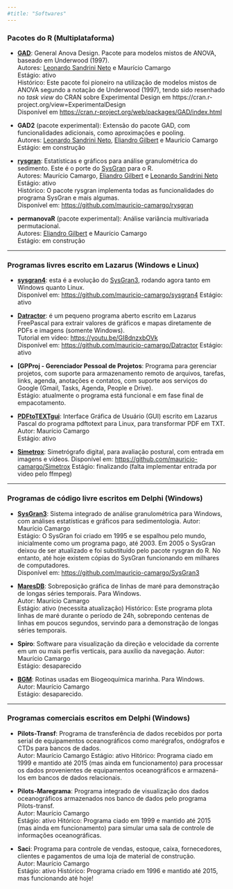 ```yaml
---
#title: "Softwares"
---
```


### Pacotes do R (Multiplataforma)
- [**GAD**](https://cran.r-project.org/package=GAD): General Anova Design. Pacote para modelos mistos de ANOVA, baseado em Underwood (1997).  
Autores: [Leonardo Sandrini Neto](http://lattes.cnpq.br/8490360283693098) e Maurício Camargo  
Estágio: ativo  
Histórico: Este pacote foi pioneiro na utilização de modelos mistos de ANOVA segundo a notação de Underwood (1997), tendo sido resenhado no *task view* do CRAN sobre Experimental Design em https://cran.r-project.org/view=ExperimentalDesign  
Disponível em <https://cran.r-project.org/web/packages/GAD/index.html>

- **GAD2** (pacote experimental): Extensão do pacote GAD, com funcionalidades adicionais, como aproximações e pooling.  
Autores: [Leonardo Sandrini Neto](http://lattes.cnpq.br/8490360283693098), [Eliandro Gilbert](http://lattes.cnpq.br/5433409191582743) e Maurício Camargo  
Estágio: em construção

- [**rysgran**](https://github.com/mauricio-camargo/rysgran): Estatísticas e gráficos para análise granulométrica do sedimento. Este é o porte do [SysGran](https://github.com/mauricio-camargo/SysGran) para o R.  
Autores: Maurício Camargo, [Eliandro Gilbert](http://lattes.cnpq.br/5433409191582743) e [Leonardo Sandrini Neto](http://lattes.cnpq.br/8490360283693098)  
Estágio: ativo  
Histórico: O pacote rysgran implementa todas as funcionalidades do programa SysGran e mais algumas.  
Disponível em: <https://github.com/mauricio-camargo/rysgran>  

- **permanovaR** (pacote experimental): Análise variância multivariada permutacional.  
Autores: [Eliandro Gilbert](http://lattes.cnpq.br/5433409191582743) e Maurício Camargo  
Estágio: em construção

----

### Programas livres escrito em Lazarus (Windows e Linux)
- [**sysgran4**](https://github.com/mauricio-camargo/sysgran4): esta é a evolução do [SysGran3](https://github.com/mauricio-camargo/sysgran3), rodando agora tanto em Windows quanto Linux.  
Disponível em: <https://github.com/mauricio-camargo/sysgran4>
Estágio: ativo

- [**Datractor**](https://github.com/mauricio-camargo/Datractor): é um pequeno programa aberto escrito em Lazarus FreePascal para extrair valores de gráficos e mapas diretamente de PDFs e imagens (somente Windows).  
Tutorial em vídeo: <https://youtu.be/GI8dnzxbOVk>  
Disponível em: <https://github.com/mauricio-camargo/Datractor>
Estágio: ativo

- **[GPProj - Gerenciador Pessoal de Projetos**: Programa para gerenciar projetos, com suporte para armazenamento remoto de arquivos, tarefas, links, agenda, anotações e contatos, com suporte aos serviços do Google (Gmail, Tasks, Agenda, People e Drive).  
Estágio: atualmente o programa está funcional e em fase final de empacotamento.

- [**PDFtoTEXTgui**](https://github.com/mauricio-camargo/PDFtoTEXTgui): Interface Gráfica de Usuário (GUI) escrito em Lazarus Pascal do programa pdftotext para Linux, para transformar PDF em TXT.  
Autor: Maurício Camargo  
Estágio: ativo

- [**Simetrox**](https://github.com/mauricio-camargo/Simetrox): Simetrógrafo digital, para avaliação postural, com entrada em imagens e vídeos. 
Disponível em: <https://github.com/mauricio-camargo/Simetrox>
Estágio: finalizando (falta implementar entrada por video pelo ffmpeg)


---

### Programas de código livre escritos em Delphi (Windows)
- [**SysGran3**](https://github.com/mauricio-camargo/SysGran3): Sistema integrado de análise granulométrica para Windows, com análises estatísticas e gráficos para sedimentologia. 
Autor: Maurício Camargo  
Estágio: O SysGran foi criado em 1995 e se espalhou pelo mundo, inicialmente como um programa pago, até 2003. Em 2005 o SysGran deixou de ser atualizado e foi substituído pelo pacote rysgran do R. No entanto, até hoje existem cópias do SysGran funcionando em milhares de computadores.  
Disponível em: <https://github.com/mauricio-camargo/SysGran3>

- [**MaresDB**](https://github.com/mauricio-camargo/MaresDB): Sobreposição gráfica de linhas de maré para demonstração de longas séries temporais. Para Windows.  
Autor: Maurício Camargo  
Estágio: ativo (necessita atualização)
Histórico: Este programa plota linhas de maré durante o período de 24h, sobrepondo centenas de linhas em poucos segundos, servindo para a demonstração de longas séries temporais.

- **Spiro**: Software para visualização da direção e velocidade da corrente em um ou mais perfis verticais, para auxílio da navegação. 
Autor: Maurício Camargo  
Estágio: desaparecido

- [**BGM**](https://github.com/mauricio-camargo/BGM): Rotinas usadas em Biogeoquímica marinha. Para Windows.  
Autor: Maurício Camargo  
Estágio: desaparecido.

----


### Programas comerciais escritos em Delphi (Windows)
- **Pilots-Transf**: Programa de transferência de dados recebidos por porta serial de equipamentos oceanográficos como marégrafos, ondógrafos e CTDs para bancos de dados.  
Autor: Maurício Camargo
Estágio: ativo
Hitórico: Programa ciado em 1999 e mantido até 2015 (mas ainda em funcionamento) para processar os dados provenientes de equipamentos oceanográficos e armazená-los em bancos de dados relacionais.  

- **Pilots-Maregrama**: Programa integrado de visualização dos dados oceanográficos armazenados nos banco de dados pelo programa Pilots-transf.  
Autor: Maurício Camargo  
Estágio: ativo
Hitórico: Programa ciado em 1999 e mantido até 2015 (mas ainda em funcionamento) para simular uma sala de controle de informações oceanográficas.

- **Saci**: Programa para controle de vendas, estoque, caixa, fornecedores, clientes e pagamentos de uma loja de material de construção.  
Autor: Maurício Camargo  
Estágio: ativo
Histórico: Programa criado em 1996 e mantido até 2015, mas funcionando até hoje!
